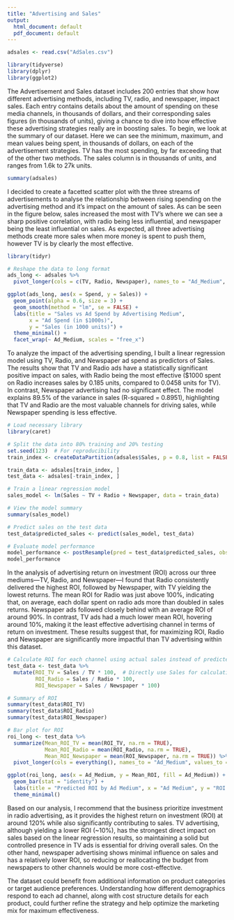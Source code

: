 ```yaml
---
title: "Advertising and Sales"
output:
  html_document: default
  pdf_document: default
---
```

```r
adsales <- read.csv("AdSales.csv")
```

```r
library(tidyverse)
library(dplyr)
library(ggplot2)
```

The Advertisement and Sales dataset includes 200  entries that show how different advertising methods, including TV, radio, and newspaper, impact sales. Each entry contains details about the amount of spending on these media channels, in thousands of dollars, and their corresponding sales figures (in thousands of units), giving a chance to dive into how effective these advertising strategies really are in boosting sales. To begin, we look at the summary of our dataset. Here we can see the minimum, maximum, and mean values being spent, in thousands of dollars, on each of the advertisement strategies. TV has the most spending, by far exceeding that of the other two methods. The sales column is in thousands of units, and ranges from 1.6k to 27k units. 
```r
summary(adsales)
```

I decided to create a facetted scatter plot with the three streams of advertisements to analyse the relationship between rising spending on the advertising method and it's impact on the amount of sales. As can be seen in the figure below, sales increased the most with TV's where we can see a sharp positive correlation, with radio being less influential, and newspaper being the least influential on sales. As expected, all three advertising methods create more sales when more money is spent to push them, however TV is by clearly the most effective. 
```r
library(tidyr)

# Reshape the data to long format
ads_long <- adsales %>%
  pivot_longer(cols = c(TV, Radio, Newspaper), names_to = "Ad_Medium", values_to = "Spend")

ggplot(ads_long, aes(x = Spend, y = Sales)) +
  geom_point(alpha = 0.6, size = 3) + 
  geom_smooth(method = "lm", se = FALSE) + 
  labs(title = "Sales vs Ad Spend by Advertising Medium", 
       x = "Ad Spend (in $1000s)", 
       y = "Sales (in 1000 units)") +
  theme_minimal() +
  facet_wrap(~ Ad_Medium, scales = "free_x")
```

To analyze the impact of the advertising spending, I built a linear regression model using TV, Radio, and Newspaper ad spend as predictors of Sales. The results show that TV and Radio ads have a statistically significant positive impact on sales, with Radio being the most effective ($1000 spent on Radio increases sales by 0.185 units, compared to 0.0458 units for TV). In contrast, Newspaper advertising had no significant effect. The model explains 89.5% of the variance in sales (R-squared = 0.8951), highlighting that TV and Radio are the most valuable channels for driving sales, while Newspaper spending is less effective.
```r
# Load necessary library
library(caret)
```

```r

# Split the data into 80% training and 20% testing
set.seed(123)  # For reproducibility
train_index <- createDataPartition(adsales$Sales, p = 0.8, list = FALSE)

train_data <- adsales[train_index, ]
test_data <- adsales[-train_index, ]

# Train a linear regression model
sales_model <- lm(Sales ~ TV + Radio + Newspaper, data = train_data)

# View the model summary
summary(sales_model)

# Predict sales on the test data
test_data$predicted_sales <- predict(sales_model, test_data)

# Evaluate model performance
model_performance <- postResample(pred = test_data$predicted_sales, obs = test_data$Sales)
model_performance
```
In the analysis of advertising return on investment (ROI) across our three mediums—TV, Radio, and Newspaper—I found that Radio consistently delivered the highest ROI, followed by Newspaper, with TV yielding the lowest returns. The mean ROI for Radio was just above 100%, indicating that, on average, each dollar spent on radio ads more than doubled in sales returns. Newspaper ads followed closely behind with an average ROI of around 90%. In contrast, TV ads had a much lower mean ROI, hovering around 10%, making it the least effective advertising channel in terms of return on investment. These results suggest that, for maximizing ROI, Radio and Newspaper are significantly more impactful than TV advertising within this dataset.
```r
# Calculate ROI for each channel using actual sales instead of predicted revenue
test_data <- test_data %>%
  mutate(ROI_TV = Sales / TV * 100,  # Directly use Sales for calculating ROI
         ROI_Radio = Sales / Radio * 100,
         ROI_Newspaper = Sales / Newspaper * 100)

# Summary of ROI
summary(test_data$ROI_TV)
summary(test_data$ROI_Radio)
summary(test_data$ROI_Newspaper)

# Bar plot for ROI
roi_long <- test_data %>%
  summarize(Mean_ROI_TV = mean(ROI_TV, na.rm = TRUE),
            Mean_ROI_Radio = mean(ROI_Radio, na.rm = TRUE),
            Mean_ROI_Newspaper = mean(ROI_Newspaper, na.rm = TRUE)) %>%
  pivot_longer(cols = everything(), names_to = "Ad_Medium", values_to = "Mean_ROI")

ggplot(roi_long, aes(x = Ad_Medium, y = Mean_ROI, fill = Ad_Medium)) +
  geom_bar(stat = "identity") +
  labs(title = "Predicted ROI by Ad Medium", x = "Ad Medium", y = "ROI (%)") +
  theme_minimal()
```

Based on our analysis, I recommend that the business prioritize investment in radio advertising, as it provides the highest return on investment (ROI) at around 120% while also significantly contributing to sales. TV advertising, although yielding a lower ROI (~10%), has the strongest direct impact on sales based on the linear regression results, so maintaining a solid but controlled presence in TV ads is essential for driving overall sales. On the other hand, newspaper advertising shows minimal influence on sales and has a relatively lower ROI, so reducing or reallocating the budget from newspapers to other channels would be more cost-effective.

The dataset could benefit from additional information on product categories or target audience preferences. Understanding how different demographics respond to each ad channel, along with cost structure details for each product, could further refine the strategy and help optimize the marketing mix for maximum effectiveness.
